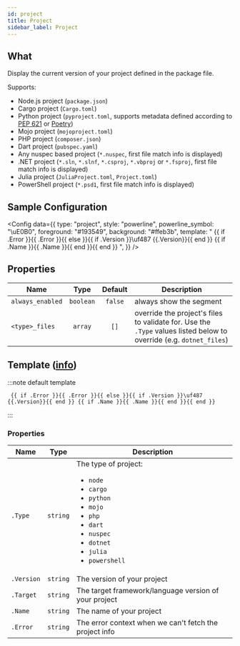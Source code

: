 ```yaml
---
id: project
title: Project
sidebar_label: Project
---
```


## What

Display the current version of your project defined in the package file.

Supports:

- Node.js project (`package.json`)
- Cargo project (`Cargo.toml`)
- Python project (`pyproject.toml`, supports metadata defined according to [PEP 621][pep621-standard] or [Poetry][poetry-standard])
- Mojo project (`mojoproject.toml`)
- PHP project (`composer.json`)
- Dart project (`pubspec.yaml`)
- Any nuspec based project (`*.nuspec`, first file match info is displayed)
- .NET project (`*.sln`, `*.slnf`, `*.csproj`, `*.vbproj` or `*.fsproj`, first file match info is displayed)
- Julia project (`JuliaProject.toml`, `Project.toml`)
- PowerShell project (`*.psd1`, first file match info is displayed)

## Sample Configuration


<Config
  data={{
    type: "project",
    style: "powerline",
    powerline_symbol: "\uE0B0",
    foreground: "#193549",
    background: "#ffeb3b",
    template:
      " {{ if .Error }}{{ .Error }}{{ else }}{{ if .Version }}\uf487 {{.Version}}{{ end }} {{ if .Name }}{{ .Name }}{{ end }}{{ end }} ",
  }}
/>

## Properties

| Name             |   Type    | Default | Description                                                                                                         |
| ---------------- | :-------: | :-----: | ------------------------------------------------------------------------------------------------------------------- |
| `always_enabled` | `boolean` | `false` | always show the segment                                                                                             |
| `<type>_files`   |  `array`  |  `[]`   | override the project's files to validate for. Use the `.Type` values listed below to override (e.g. `dotnet_files`) |

## Template ([info][templates])

:::note default template

```template
 {{ if .Error }}{{ .Error }}{{ else }}{{ if .Version }}\uf487 {{.Version}}{{ end }} {{ if .Name }}{{ .Name }}{{ end }}{{ end }}
```

:::

### Properties

| Name       | Type     | Description                                                                                                                                                                                      |
| ---------- | -------- | ------------------------------------------------------------------------------------------------------------------------------------------------------------------------------------------------ |
| `.Type`    | `string` | The type of project:<ul><li>`node`</li><li>`cargo`</li><li>`python`</li><li>`mojo`</li><li>`php`</li><li>`dart`</li><li>`nuspec`</li><li>`dotnet`</li><li>`julia`</li><li>`powershell`</li></ul> |
| `.Version` | `string` | The version of your project                                                                                                                                                                      |
| `.Target`  | `string` | The target framework/language version of your project                                                                                                                                            |
| `.Name`    | `string` | The name of your project                                                                                                                                                                         |
| `.Error`   | `string` | The error context when we can't fetch the project info                                                                                                                                           |

[templates]: /docs/configuration/templates
[pep621-standard]: https://peps.python.org/pep-0621/
[poetry-standard]: https://python-poetry.org/docs/pyproject/
